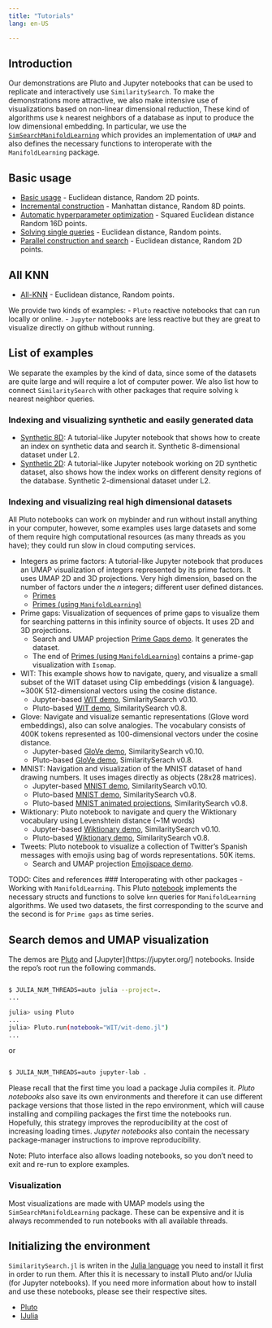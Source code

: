 ```yaml
---
title: "Tutorials"
lang: en-US

---
```


## Introduction

Our demonstrations are Pluto and Jupyter notebooks that can be used to replicate and interactively use `SimilaritySearch`.
To make the demonstrations more attractive, we also make intensive use of visualizations based on non-linear dimensional reduction,
These kind of algorithms use `k` nearest neighbors of a database as input to produce the low dimensional embedding.
In particular, we use the [`SimSearchManifoldLearning`](https://github.com/sadit/SimSearchManifoldLearning.jl) which 
provides an implementation of `UMAP` and also defines the necessary functions to interoperate with the `ManifoldLearning` package.


## Basic usage

- [Basic usage](tutorials/basic-usage.html)  - Euclidean distance, Random 2D points.
- [Incremental construction](tutorials/incremental-construction.html)  - Manhattan distance, Random 8D points.
- [Automatic hyperparameter optimization](tutorials/automatic-hyperparameter-opt.html)  - Squared Euclidean distance Random 16D points.
- [Solving single queries](tutorials/solving-single-queries.html) - Euclidean distance, Random points.
- [Parallel construction and search](tutorials/parallel-construction-and-search.html) - Euclidean distance, Random 2D points.

## All KNN
- [All-KNN](tutorials/allknn.html) - Euclidean distance, Random points.

We provide two kinds of examples:
- `Pluto` reactive notebooks that can run locally or online.
- `Jupyter` notebooks are less reactive but they are great to visualize directly on github without running.


## List of examples
We separate the examples by the kind of data, since some of the datasets are quite large and will require a lot of computer power. We also list how to connect `SimilaritySearch` with other packages that require solving `k` nearest neighbor queries.

### Indexing and visualizing synthetic and easily generated data 

- [Synthetic 8D](https://github.com/sadit/SimilaritySearchDemos/blob/main/synthetic/random-dataset.ipynb): A tutorial-like Jupyter notebook that shows how to create an index on synthetic data and search it. Synthetic 8-dimensional dataset under L2.
- [Synthetic 2D](https://github.com/sadit/SimilaritySearchDemos/blob/main/synthetic/2d.ipynb): A tutorial-like Jupyter notebook working on 2D synthetic dataset, also shows how the index works on different density regions of the database. Synthetic 2-dimensional dataset under L2.

### Indexing and visualizing real high dimensional datasets

All Pluto notebooks can work on mybinder and run without install anything in your computer, however, some examples uses large datasets and some of them require high computational resources (as many threads as you have); they could run slow in cloud computing services.

- Integers as prime factors: A tutorial-like Jupyter notebook that produces an UMAP visualization of integers represented by its prime factors. It uses UMAP 2D and 3D projections. Very high dimension, based on the number of factors under the $n$ integers; different user defined distances.
    - [Primes](https://github.com/sadit/SimilaritySearchDemos/blob/main/primes/primes-umap.ipynb)
    - [Primes (using `ManifoldLearning`)](https://github.com/sadit/SimilaritySearchDemos/blob/main/primes/primes-manifoldlearning.ipynb)
- Prime gaps: Visualization of sequences of prime gaps to visualize them for searching patterns in this infinity source of objects. It uses 2D and 3D projections.
    - Search and UMAP projection [Prime Gaps demo](/demos-pluto/primegaps-demo.jl/). It generates the dataset.
    - The end of [Primes (using `ManifoldLearning`)](https://github.com/sadit/SimilaritySearchDemos/blob/main/primes/primes-manifoldlearning.ipynb) contains a prime-gap visualization with `Isomap`.
- WIT: This example shows how to navigate, query, and visualize a small subset of the WIT dataset using Clip embeddings (vision \& language). ~300K 512-dimensional vectors using the cosine distance.
    - Jupyter-based [WIT demo](https://github.com/sadit/SimilaritySearchDemos/blob/main/WIT/WIT.ipynb), SimilaritySearch v0.10.
    - Pluto-based [WIT demo](/demos-pluto/wit-demo.jl/), SimilaritySearch v0.8.
- Glove: Navigate and visualize semantic representations (Glove word embeddings), also can solve analogies. The vocabulary consists of 400K tokens represented as 100-dimensional vectors under the cosine distance.
    - Jupyter-based [GloVe demo](https://github.com/sadit/SimilaritySearchDemos/blob/main/Glove/Glove.ipynb), SimilaritySearch v0.10.
    - Pluto-based [GloVe demo](/demos-pluto/glove-demo.jl/), SimilaritySerach v0.8.
- MNIST: Navigation and visualization of the MNIST dataset of hand drawing numbers. It uses images directly as objects (28x28 matrices).
    - Jupyter-based [MNIST demo](https://github.com/sadit/SimilaritySearchDemos/blob/main/MNIST/MNIST.ipynb), SimilaritySearch v0.10.
    - Pluto-based [MNIST demo](/demos-pluto/mnist-demo.jl/), SimilaritySearch v0.8.
    - Pluto-based [MNIST animated projections](/demos-pluto/mnist-demo-iterated.jl/), SimilaritySearch v0.8.
- Wiktionary: Pluto notebook to navigate and query the Wiktionary vocabulary using Levenshtein distance  (~1M words)
    - Jupyter-based [Wiktionary demo](https://github.com/sadit/SimilaritySearchDemos/blob/main/wiktionary/Wiktionary.ipynb), SimilaritySearch v0.10.
    - Pluto-based [Wiktionary demo](/demos-pluto/wiktionary-demo.jl/), SimilaritySearch v0.8.
- Tweets: Pluto notebook to visualize a collection of Twitter's Spanish messages with emojis using bag of words representations. 50K items.
    - Search and UMAP projection [Emojispace demo](/demos-pluto/emojispace-demo.jl/).


TODO: Cites and references
### Interoperating with other packages
- Working with `ManifoldLearning`. This Pluto [notebook](/demos-pluto/primegaps-manifoldlearning.jl/) implements the necessary structs and functions to solve `knn` queries for `ManifoldLearning` algorithms. We used two datasets, the first corresponding to the scurve and the second is for `Prime gaps` as time series. 

## Search demos and UMAP visualization
The demos are [Pluto](https://github.com/fonsp/Pluto.jl) and [Jupyter](https://jupyter.org/] notebooks. Inside the repo's root run the following commands.

```bash

$ JULIA_NUM_THREADS=auto julia --project=.
...

julia> using Pluto
...
julia> Pluto.run(notebook="WIT/wit-demo.jl")
...
```

or 
```bash

$ JULIA_NUM_THREADS=auto jupyter-lab .
```
Please recall that the first time you load a package Julia compiles it. _Pluto notebooks_ also save its own environments and therefore it can use different package versions that those listed in the repo environment, which will cause installing and compiling packages the first time the notebooks run. Hopefully, this strategy improves the reproducibility at the cost of increasing loading times. _Jupyter notebooks_ also contain the necessary package-manager instructions to improve reproducibility. 

Note: Pluto interface also allows loading notebooks, so you don't need to exit and re-run to explore examples.


### Visualization

Most visualizations are made with UMAP models using the `SimSearchManifoldLearning` package. These can be expensive and it is always recommended to run notebooks with all available threads.

## Initializing the environment
`SimilaritySearch.jl` is writen in the [Julia language](https://julialang.org/) you need to install it first in order to run them. After this it is necessary to install Pluto and/or IJulia (for Jupyter notebooks). If you need more information about how to install and use these notebooks, please see their respective sites.

- [Pluto](https://github.com/fonsp/Pluto.jl)
- [IJulia](https://github.com/JuliaLang/IJulia.jl)


